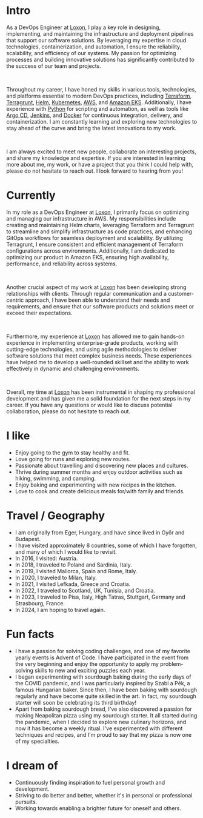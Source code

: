 # Intro

As a DevOps Engineer at [Loxon](https://www.loxon.eu/), I play a key role in designing, implementing, and maintaining the infrastructure and deployment pipelines
that support our software solutions. By leveraging my expertise in cloud technologies, containerization, and automation, I ensure the reliability,
scalability, and efficiency of our systems. My passion for optimizing processes and building innovative solutions has significantly contributed to
the success of our team and projects.

<br />

Throughout my career, I have honed my skills in various tools, technologies, and platforms essential to modern DevOps practices, including
[Terraform](https://www.terraform.io/), [Terragrunt](https://terragrunt.gruntwork.io/), [Helm](https://helm.sh/),
[Kubernetes](https://kubernetes.io/), [AWS](https://aws.amazon.com/), and [Amazon EKS](https://aws.amazon.com/eks/).
Additionally, I have experience with [Python](https://www.python.org/) for scripting and automation,
as well as tools like [Argo CD](https://argo-cd.readthedocs.io/en/stable/), [Jenkins](https://www.jenkins.io/), and [Docker](https://www.docker.com/)
for continuous integration, delivery, and containerization. I am constantly learning and exploring new technologies to stay ahead of the curve and
bring the latest innovations to my work.

<br />

I am always excited to meet new people, collaborate on interesting projects, and share my knowledge and expertise. If you are interested in learning
more about me, my work, or have a project that you think I could help with, please do not hesitate to reach out. I look forward to hearing from you!

# Currently

In my role as a DevOps Engineer at [Loxon](https://www.loxon.eu/), I primarily focus on optimizing and managing our infrastructure in AWS.
My responsibilities include creating and maintaining Helm charts, leveraging Terraform and Terragrunt to streamline and simplify infrastructure
as code practices, and enhancing GitOps workflows for seamless deployment and scalability. By utilizing Terragrunt,
I ensure consistent and efficient management of Terraform configurations across environments. Additionally,
I am dedicated to optimizing our product in Amazon EKS, ensuring high availability, performance, and reliability across systems.

<br />

Another crucial aspect of my work at [Loxon](https://www.loxon.eu/) has been developing strong relationships with clients. Through regular
communication and a customer-centric
approach, I have been able to understand their needs and requirements, and ensure that our software products and solutions meet or exceed their
expectations.

<br />

Furthermore, my experience at [Loxon](https://www.loxon.eu/) has allowed me to gain hands-on experience in implementing enterprise-grade products,
working with cutting-edge
technologies, and using agile methodologies to deliver software solutions that meet complex business needs. These experiences have helped me to
develop a well-rounded skillset and the ability to work effectively in dynamic and challenging environments.

<br />

Overall, my time at [Loxon](https://www.loxon.eu/) has been instrumental in shaping my professional development and has given me a solid foundation
for the next steps in my
career. If you have any questions or would like to discuss potential collaboration, please do not hesitate to reach out.

# I like

- Enjoy going to the gym to stay healthy and fit.
- Love going for runs and exploring new routes.
- Passionate about travelling and discovering new places and cultures.
- Thrive during summer months and enjoy outdoor activities such as hiking, swimming, and camping.
- Enjoy baking and experimenting with new recipes in the kitchen.
- Love to cook and create delicious meals for/with family and friends.

# Travel / Geography

- I am originally from Eger, Hungary, and have since lived in Győr and Budapest.
- I have visited approximately 8 countries, some of which I have forgotten, and many of which I would like to revisit.
- In 2016, I visited: Austria.
- In 2018, I traveled to Poland and Sardinia, Italy.
- In 2019, I visited Mallorca, Spain and Rome, Italy.
- In 2020, I traveled to Milan, Italy.
- In 2021, I visited Lefkada, Greece and Croatia.
- In 2022, I traveled to Scotland, UK, Tunisia, and Croatia.
- In 2023, I traveled to Pisa, Italy, High Tatras, Stuttgart, Germany and Strasbourg, France.
- In 2024, I am hoping to travel again.

# Fun facts

- I have a passion for solving coding challenges, and one of my favorite yearly events is Advent of Code. I have participated in the event from the
  very beginning and enjoy the opportunity to apply my problem-solving skills to new and exciting puzzles each year.
- I began experimenting with sourdough baking during the early days of the COVID pandemic, and I was particularly inspired by Szabi a Pék, a famous
  Hungarian baker. Since then, I have been baking with sourdough regularly and have become quite skilled in the art. In fact, my sourdough starter
  will soon be celebrating its third birthday!
- Apart from baking sourdough bread, I've also discovered a passion for making Neapolitan pizza using my sourdough starter. It all started during the
  pandemic, when I decided to explore new culinary horizons, and now it has become a weekly ritual. I've experimented with different techniques and
  recipes, and I'm proud to say that my pizza is now one of my specialties.

# I dream of

- Continuously finding inspiration to fuel personal growth and development.
- Striving to do better and better, whether it's in personal or professional pursuits.
- Working towards enabling a brighter future for oneself and others.
